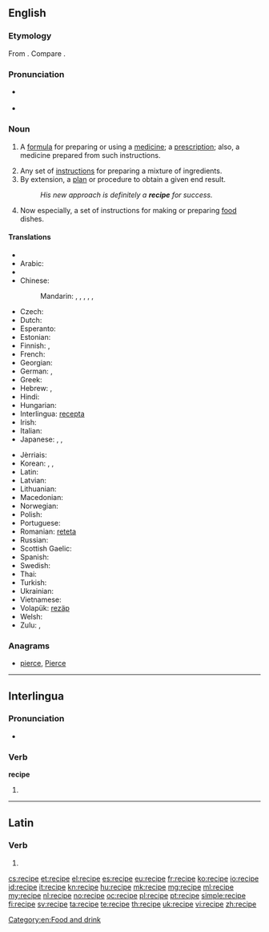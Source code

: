 ==English==

===Etymology===
From {{etyl|la|en}} {{term|recipio|recipiō|receive|lang=la}}. Compare {{term|receipt}}.

===Pronunciation===
* {{a|UK|US}} {{IPA|/ˈɹɛs.ɪ.pi/|/ˈɹɛs.ə.pi/}}
* {{audio|En-us-recipe.ogg|Audio (US)}}

===Noun===
{{en-noun}}

# {{medicine|archaic}} A [[formula]] for preparing or using a [[medicine]]; a [[prescription]]; also, a medicine prepared from such instructions. {{defdate|from 16th c.}}
# Any set of [[instruction]]s for preparing a mixture of ingredients. {{defdate|from 17th c.}}
# By extension, a [[plan]] or procedure to obtain a given end result. {{defdate|from 17th c.}}
#: ''His new approach is definitely a '''recipe''' for success.''
# Now especially, a set of instructions for making or preparing [[food]] dishes. {{defdate|from 18th c.}}

====Translations====
{{trans-top|instructions for making or preparing food dishes}}
* {{trreq|sq}}
* Arabic: {{t-|ar|وصفة|f|tr=wáṣfa|sc=Arab}}
* {{trreq|hy}}
* Chinese:
*: Mandarin: {{t|cmn|烹飪法|sc=Hani}}, {{t|cmn|烹饪法|tr=pēngrènfǎ|sc=Hani}}, {{t|cmn|烹調法|sc=Hani}}, {{t|cmn|烹调法|tr=pēngtiáofǎ|sc=Hani}}, {{t|cmn|食譜|sc=Hani}}, {{t|cmn|食谱|tr=shípǔ|sc=Hani}}
* Czech: {{t+|cs|recept|m}}
* Dutch: {{t+|nl|recept|n}}
* Esperanto: {{t-|eo|recepto}}
* Estonian: {{t-|et|retsept}}
* Finnish: {{t+|fi|resepti}}, {{t-|fi|ruokaresepti}}
* French: {{t+|fr|recette|f}}
* Georgian: {{t-|ka|რეცეპტი|tr=rec'epti|sc=Geor}}
* German: {{t+|de|Rezept|n}}, {{t+|de|Kochrezept|n}}
* Greek: {{t+|el|συνταγή|f|tr=syntagí}}
* Hebrew: {{t-|he|מתכון|m|tr=matkón}}, {{t-|he|רצפט|m|tr=retsépt}}
* Hindi: {{t-|hi|नुस्खा|m|tr=nuskhā|sc=Deva}}
* Hungarian: {{t+|hu|recept}}
* Interlingua: [[recepta]]
* Irish: {{t+|ga|oideas|m}}
* Italian: {{t+|it|ricetta|f}}
* Japanese: {{t-|ja|調理手順|tr=chōritejun}}, {{t+|ja|レシピ|tr=reshipi}}, {{t-|ja|料理法|tr=りょうりほう, ryōrihō|sc=Jpan}}
{{trans-mid}}
* Jèrriais: {{tø|roa-jer|èrchette|f}}
* Korean: {{t+|ko|처방|tr=cheobang|sc=Kore}}, {{t+|ko|조리법|tr=joribeop|sc=Kore}}, {{t-|ko|레시피|tr=resipi|sc=Kore}}
* Latin: {{t-|la|praeceptum|n}}
* Latvian: {{t-|lv|recepte|f}}
* Lithuanian: {{t-|lt|receptas|m}}
* Macedonian: {{t-|mk|рецепт|m|tr=recépt}}
* Norwegian: {{t+|no|oppskrift|m|f}}
* Polish: {{t+|pl|przepis|m}}
* Portuguese: {{t+|pt|receita|f}}
* Romanian: [[reteta]] {{f}}
* Russian: {{t+|ru|рецепт|m|tr=recépt}}
* Scottish Gaelic: {{t-|gd|reasabaidh|m}}
* Spanish: {{t-|es|receta|f}}
* Swedish: {{t+|sv|recept|n}}
* Thai: {{t-|th|สูตร|tr=sòot|sc=Thai}}
* Turkish: {{t-|tr|yemek tarifi}}
* Ukrainian: {{t-|uk|рецепт|m|tr=recépt}}
* Vietnamese: {{t+|vi|công thức}}
* Volapük: [[rezäp]]
* Welsh: {{t-|cy|resipi|f}}
* Zulu: {{t-|zu|isu|c5|c6}}, {{t-|zu|iresiphi|c5|c6}}
{{trans-bottom}}

===Anagrams===
* [[pierce#English|pierce]], [[Pierce#English|Pierce]]

[[Category:en:Food and drink]]

----

==Interlingua==

===Pronunciation===
* {{IPA|/reˈtsi.pe/|lang=ia}}

===Verb===
'''recipe'''

# {{ia-form of|recip|e}}

----

==Latin==

===Verb===
{{la-verb-form|recipe}}

# {{conjugation of|recipio|recipiō|2|s|pres|act|imp|lang=la}}{{la-conj-form-gloss|recipio|2|s|pres|act|imp}}

[[cs:recipe]]
[[et:recipe]]
[[el:recipe]]
[[es:recipe]]
[[eu:recipe]]
[[fr:recipe]]
[[ko:recipe]]
[[io:recipe]]
[[id:recipe]]
[[it:recipe]]
[[kn:recipe]]
[[hu:recipe]]
[[mk:recipe]]
[[mg:recipe]]
[[ml:recipe]]
[[my:recipe]]
[[nl:recipe]]
[[no:recipe]]
[[oc:recipe]]
[[pl:recipe]]
[[pt:recipe]]
[[simple:recipe]]
[[fi:recipe]]
[[sv:recipe]]
[[ta:recipe]]
[[te:recipe]]
[[th:recipe]]
[[uk:recipe]]
[[vi:recipe]]
[[zh:recipe]]